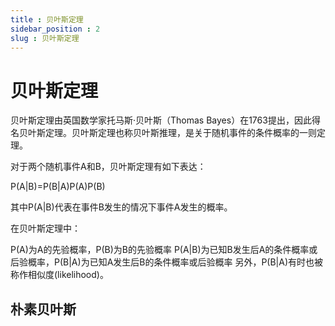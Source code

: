 ```yaml
---
title : 贝叶斯定理
sidebar_position : 2
slug : 贝叶斯定理
---
```

# 贝叶斯定理


贝叶斯定理由英国数学家托马斯·贝叶斯（Thomas Bayes）在1763提出，因此得名贝叶斯定理。贝叶斯定理也称贝叶斯推理，是关于随机事件的条件概率的一则定理。

对于两个随机事件A和B，贝叶斯定理有如下表达：

P(A|B)=P(B|A)P(A)P(B)

其中P(A|B)代表在事件B发生的情况下事件A发生的概率。

在贝叶斯定理中：

P(A)为A的先验概率，P(B)为B的先验概率
P(A|B)为已知B发生后A的条件概率或后验概率，P(B|A)为已知A发生后B的条件概率或后验概率
另外，P(B|A)有时也被称作相似度(likelihood)。

## 朴素贝叶斯
